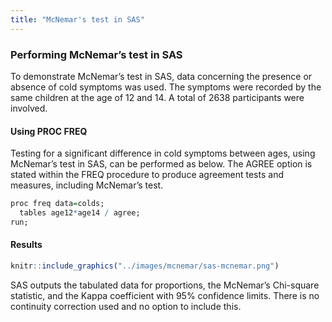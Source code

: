 ```yaml
---
title: "McNemar's test in SAS"
---
```


### Performing McNemar's test in SAS

To demonstrate McNemar's test in SAS, data concerning the presence or absence of cold symptoms was used. The symptoms were recorded by the same children at the age of 12 and 14. A total of 2638 participants were involved.

#### Using PROC FREQ

Testing for a significant difference in cold symptoms between ages, using McNemar's test in SAS, can be performed as below. The AGREE option is stated within the FREQ procedure to produce agreement tests and measures, including McNemar's test.

```r
proc freq data=colds;
  tables age12*age14 / agree;
run;
```

#### Results

```r
knitr::include_graphics("../images/mcnemar/sas-mcnemar.png")
```

SAS outputs the tabulated data for proportions, the McNemar's Chi-square statistic, and the Kappa coefficient with 95% confidence limits. There is no continuity correction used and no option to include this.
